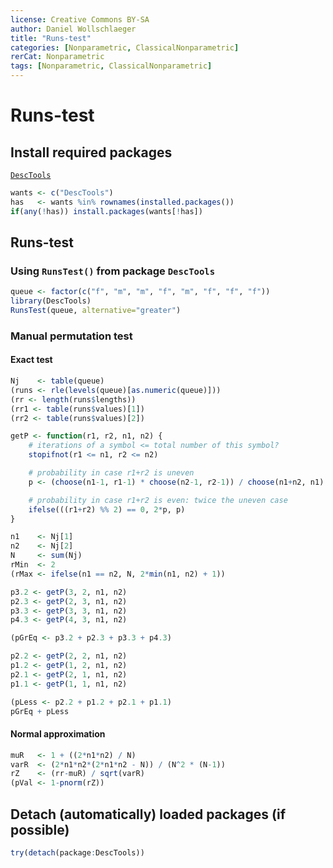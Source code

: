 ---
license: Creative Commons BY-SA
author: Daniel Wollschlaeger
title: "Runs-test"
categories: [Nonparametric, ClassicalNonparametric]
rerCat: Nonparametric
tags: [Nonparametric, ClassicalNonparametric]
---

Runs-test
=========================

Install required packages
-------------------------

[`DescTools`](http://cran.r-project.org/package=DescTools)

```{r}
wants <- c("DescTools")
has   <- wants %in% rownames(installed.packages())
if(any(!has)) install.packages(wants[!has])
```

Runs-test
-------------------------

### Using `RunsTest()` from package `DescTools`

```{r}
queue <- factor(c("f", "m", "m", "f", "m", "f", "f", "f"))
library(DescTools)
RunsTest(queue, alternative="greater")
```

### Manual permutation test

#### Exact test

```{r}
Nj    <- table(queue)
(runs <- rle(levels(queue)[as.numeric(queue)]))
(rr <- length(runs$lengths))
(rr1 <- table(runs$values)[1])
(rr2 <- table(runs$values)[2])
```

```{r}
getP <- function(r1, r2, n1, n2) {
    # iterations of a symbol <= total number of this symbol?
    stopifnot(r1 <= n1, r2 <= n2)

    # probability in case r1+r2 is uneven
    p <- (choose(n1-1, r1-1) * choose(n2-1, r2-1)) / choose(n1+n2, n1)

    # probability in case r1+r2 is even: twice the uneven case
    ifelse(((r1+r2) %% 2) == 0, 2*p, p)
}
```

```{r}
n1    <- Nj[1]
n2    <- Nj[2]
N     <- sum(Nj)
rMin  <- 2
(rMax <- ifelse(n1 == n2, N, 2*min(n1, n2) + 1))
```

```{r}
p3.2 <- getP(3, 2, n1, n2)
p2.3 <- getP(2, 3, n1, n2)
p3.3 <- getP(3, 3, n1, n2)
p4.3 <- getP(4, 3, n1, n2)
```
```{r}
(pGrEq <- p3.2 + p2.3 + p3.3 + p4.3)
```

```{r}
p2.2 <- getP(2, 2, n1, n2)
p1.2 <- getP(1, 2, n1, n2)
p2.1 <- getP(2, 1, n1, n2)
p1.1 <- getP(1, 1, n1, n2)
```

```{r}
(pLess <- p2.2 + p1.2 + p2.1 + p1.1)
pGrEq + pLess
```

#### Normal approximation

```{r}
muR   <- 1 + ((2*n1*n2) / N)
varR  <- (2*n1*n2*(2*n1*n2 - N)) / (N^2 * (N-1))
rZ    <- (rr-muR) / sqrt(varR)
(pVal <- 1-pnorm(rZ))
```

Detach (automatically) loaded packages (if possible)
-------------------------

```{r}
try(detach(package:DescTools))
```

